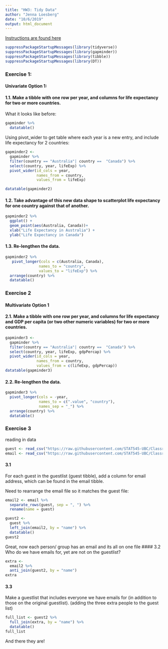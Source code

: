```yaml
---
title: "HW3: Tidy Data"
author: "Jenna Loesberg"
date: "10/6/2019"
output: html_document
---
```


[Instructions are found here](https://stat545.stat.ubc.ca/evaluation/hw04/hw04/)

```r
suppressPackageStartupMessages(library(tidyverse)) 
suppressPackageStartupMessages(library(gapminder))
suppressPackageStartupMessages(library(tibble))
suppressPackageStartupMessages(library(DT))
```

### Exercise 1:
#### Univariate Option 1:
#### 1.1. Make a tibble with one row per year, and columns for life expectancy for two or more countries.

What it looks like before:
```r
gapminder %>% 
  datatable()
```

Using pivot_wider to get table where each year is a new entry, and include life expectancy for 2 countries:
```r
gapminder2 <- 
  gapminder %>% 
  filter(country == "Australia"| country ==  "Canada") %>% 
  select(country, year, lifeExp) %>% 
  pivot_wider(id_cols = year,
              names_from = country,
              values_from = lifeExp)

datatable(gapminder2)

```

#### 1.2. Take advantage of this new data shape to scatterplot life expectancy for one country against that of another.

```r
gapminder2 %>% 
  ggplot() +
  geom_point(aes(Australia, Canada))+
  xlab("Life Expectancy in Australia") +
  ylab("Life Expectancy in Canada")
```


#### 1.3. Re-lengthen the data.

```r
gapminder2 %>% 
   pivot_longer(cols = c(Australia, Canada),
               names_to = "country",
               values_to = "lifeExp") %>% 
  arrange(country) %>% 
  datatable()
```


### Exercise 2
#### Multivariate Option 1
#### 2.1. Make a tibble with one row per year, and columns for life expectancy and GDP per capita (or two other numeric variables) for two or more countries.

```r
gapminder3 <- 
  gapminder %>% 
  filter(country == "Australia"| country ==  "Canada") %>% 
  select(country, year, lifeExp, gdpPercap) %>% 
  pivot_wider(id_cols = year,
              names_from = country,
              values_from = c(lifeExp, gdpPercap))
datatable(gapminder3)
```

#### 2.2. Re-lengthen the data.
```r
gapminder3 %>% 
  pivot_longer(cols = -year,
               names_to = c(".value", "country"),
               names_sep = "_") %>%
  arrange(country) %>% 
  datatable()
```
### Exercise 3
reading in data
```r
guest <- read_csv("https://raw.githubusercontent.com/STAT545-UBC/Classroom/master/data/wedding/attend.csv")
email <- read_csv("https://raw.githubusercontent.com/STAT545-UBC/Classroom/master/data/wedding/emails.csv")
```

#### 3.1
For each guest in the guestlist (guest tibble), add a column for email address, which can be found in the email tibble.

Need to rearrange the email file so it matches the guest file:
```r
email2 <- email %>%
  separate_rows(guest, sep = ", ") %>%
  rename(name = guest)

guest2 <- 
  guest %>% 
  left_join(email2, by = "name") %>% 
  datatable()
guest2
```
Great, now each person/ group has an email and its all on one file
#### 3.2
Who do we have emails for, yet are not on the guestlist?
```r

extra <- 
  email2 %>%
  anti_join(guest2, by = "name")
extra
```

#### 3.3
Make a guestlist that includes everyone we have emails for (in addition to those on the original guestlist). (adding the three extra people to the guest list)
```r
full_list <- guest2 %>%
  full_join(extra, by = "name") %>% 
  datatable()
full_list
```
And there they are!

